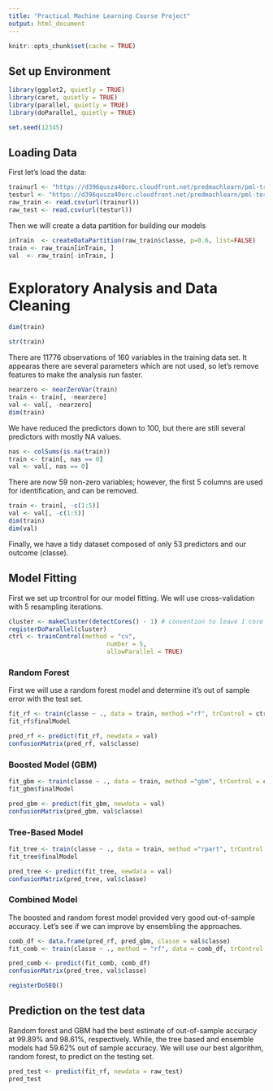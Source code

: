 ```yaml
---
title: "Practical Machine Learning Course Project"
output: html_document
---
```


```r
knitr::opts_chunk$set(cache = TRUE)
```

## Set up Environment
```r
library(ggplot2, quietly = TRUE)
library(caret, quietly = TRUE)
library(parallel, quietly = TRUE)
library(doParallel, quietly = TRUE)

set.seed(12345)
```

## Loading Data

First let's load the data:

```r
trainurl <- "https://d396qusza40orc.cloudfront.net/predmachlearn/pml-training.csv"
testurl <- "https://d396qusza40orc.cloudfront.net/predmachlearn/pml-testing.csv"
raw_train <- read.csv(url(trainurl))
raw_test <- read.csv(url(testurl))
```

Then we will create a data partition for building our models
```r
inTrain  <- createDataPartition(raw_train$classe, p=0.6, list=FALSE)
train <- raw_train[inTrain, ]
val  <- raw_train[-inTrain, ]
```

# Exploratory Analysis and Data Cleaning


```r
dim(train)

str(train)
```

There are 11776 observations of 160 variables in the training data set.  It appearas there are several parameters which are not used, so let's remove features to make the analysis run faster.

```r
nearzero <- nearZeroVar(train)
train <- train[, -nearzero]
val <- val[, -nearzero]
dim(train)
```

We have reduced the predictors down to 100, but there are still several predictors with mostly NA values.

```r
nas <- colSums(is.na(train))
train <- train[, nas == 0]
val <- val[, nas == 0]

```

There are now 59 non-zero variables; however, the first 5 columns are used for identification, and can be removed.

```r
train <- train[, -c(1:5)]
val <- val[, -c(1:5)]
dim(train)
dim(val)
```

Finally, we have a tidy dataset composed of only 53 predictors and our outcome (classe).

## Model Fitting

First we set up trcontrol for our model fitting.  We will use cross-validation with 5 resampling iterations.

```r
cluster <- makeCluster(detectCores() - 1) # convention to leave 1 core for OS
registerDoParallel(cluster)
ctrl <- trainControl(method = "cv",
                           number = 5,
                           allowParallel = TRUE)
```

### Random Forest

First we will use a random forest model and determine it's out of sample error with the test set.

```r
fit_rf <- train(classe ~ ., data = train, method ="rf", trControl = ctrl)
fit_rf$finalModel
```

```r
pred_rf <- predict(fit_rf, newdata = val)
confusionMatrix(pred_rf, val$classe)
```

### Boosted Model (GBM)

```r
fit_gbm <- train(classe ~ ., data = train, method ="gbm", trControl = ctrl, verbose = FALSE)
fit_gbm$finalModel
```

```r
pred_gbm <- predict(fit_gbm, newdata = val)
confusionMatrix(pred_gbm, val$classe)
```


### Tree-Based Model

```r
fit_tree <- train(classe ~ ., data = train, method ="rpart", trControl = ctrl)
fit_tree$finalModel
```

```r
pred_tree <- predict(fit_tree, newdata = val)
confusionMatrix(pred_tree, val$classe)
```

### Combined Model

The boosted and random forest model provided very good out-of-sample accuracy.  Let's see if we can improve by ensembling the approaches.

```r
comb_df <- data.frame(pred_rf, pred_gbm, classe = val$classe)
fit_comb <- train(classe ~ ., method = "rf", data = comb_df, trControl = ctrl)
```

```r
pred_comb <- predict(fit_comb, comb_df)
confusionMatrix(pred_tree, val$classe)
```


```r
registerDoSEQ()
```

## Prediction on the test data

Random forest and GBM had the best estimate of out-of-sample accuracy at 99.89% and 98.61%, respectively. While, the tree based and ensemble models had 59.62% out of sample accuracy.  We will use our best algorithm, random forest, to predict on the testing set.

```r
pred_test <- predict(fit_rf, newdata = raw_test)
pred_test
```


